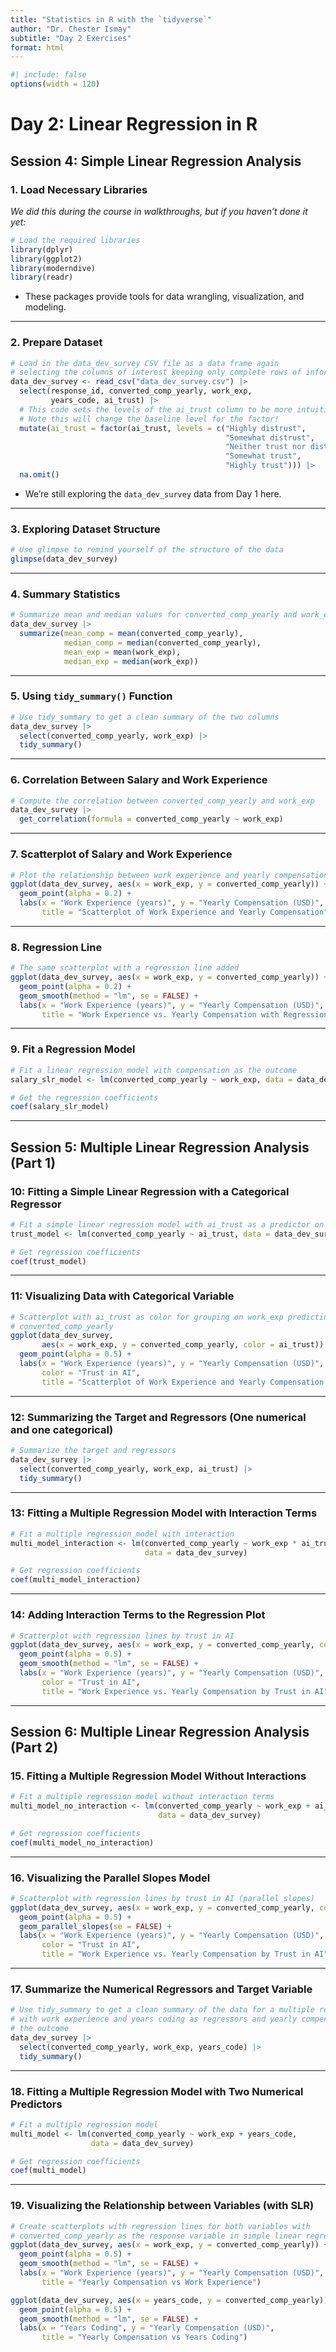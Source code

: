 ```yaml
---
title: "Statistics in R with the `tidyverse`"
author: "Dr. Chester Ismay"
subtitle: "Day 2 Exercises"
format: html
---
```


```r
#| include: false
options(width = 120)
```


# Day 2: Linear Regression in R

## Session 4: Simple Linear Regression Analysis

### 1. Load Necessary Libraries

*We did this during the course in walkthroughs, but if you haven't done it yet:*

```r
# Load the required libraries
library(dplyr)
library(ggplot2)
library(moderndive)
library(readr)
```

- These packages provide tools for data wrangling, visualization, and modeling.  

---

### 2. Prepare Dataset

```r
# Load in the data_dev_survey CSV file as a data frame again
# selecting the columns of interest keeping only complete rows of information
data_dev_survey <- read_csv("data_dev_survey.csv") |> 
  select(response_id, converted_comp_yearly, work_exp, 
         years_code, ai_trust) |> 
  # This code sets the levels of the ai_trust column to be more intuitive
  # Note this will change the baseline level for the factor!
  mutate(ai_trust = factor(ai_trust, levels = c("Highly distrust", 
                                                "Somewhat distrust",
                                                "Neither trust nor distrust",
                                                "Somewhat trust",
                                                "Highly trust"))) |> 
  na.omit()
```

- We're still exploring the `data_dev_survey` data from Day 1 here.

---

### 3. Exploring Dataset Structure

```r
# Use glimpse to remind yourself of the structure of the data
glimpse(data_dev_survey)
```

---

### 4. Summary Statistics

```r
# Summarize mean and median values for converted_comp_yearly and work_exp
data_dev_survey |>
  summarize(mean_comp = mean(converted_comp_yearly),
            median_comp = median(converted_comp_yearly),
            mean_exp = mean(work_exp),
            median_exp = median(work_exp))
```

---

### 5. Using `tidy_summary()` Function

```r
# Use tidy_summary to get a clean summary of the two columns
data_dev_survey |>
  select(converted_comp_yearly, work_exp) |>
  tidy_summary()
```

---

### 6. Correlation Between Salary and Work Experience

```r
# Compute the correlation between converted_comp_yearly and work_exp
data_dev_survey |>
  get_correlation(formula = converted_comp_yearly ~ work_exp)
```

---

### 7. Scatterplot of Salary and Work Experience

```r
# Plot the relationship between work experience and yearly compensation
ggplot(data_dev_survey, aes(x = work_exp, y = converted_comp_yearly)) +
  geom_point(alpha = 0.2) +
  labs(x = "Work Experience (years)", y = "Yearly Compensation (USD)",
       title = "Scatterplot of Work Experience and Yearly Compensation")
```

---

### 8. Regression Line

```r
# The same scatterplot with a regression line added
ggplot(data_dev_survey, aes(x = work_exp, y = converted_comp_yearly)) +
  geom_point(alpha = 0.2) +
  geom_smooth(method = "lm", se = FALSE) +
  labs(x = "Work Experience (years)", y = "Yearly Compensation (USD)",
       title = "Work Experience vs. Yearly Compensation with Regression Line")
```

---

### 9. Fit a Regression Model

```r
# Fit a linear regression model with compensation as the outcome
salary_slr_model <- lm(converted_comp_yearly ~ work_exp, data = data_dev_survey)

# Get the regression coefficients
coef(salary_slr_model)
```

---

## Session 5: Multiple Linear Regression Analysis (Part 1)

### 10: Fitting a Simple Linear Regression with a Categorical Regressor

```r
# Fit a simple linear regression model with ai_trust as a predictor on salary
trust_model <- lm(converted_comp_yearly ~ ai_trust, data = data_dev_survey)

# Get regression coefficients
coef(trust_model)
```

---

### 11: Visualizing Data with Categorical Variable

```r
# Scatterplot with ai_trust as color for grouping on work_exp predicting
# converted_comp_yearly
ggplot(data_dev_survey, 
       aes(x = work_exp, y = converted_comp_yearly, color = ai_trust)) +
  geom_point(alpha = 0.5) +
  labs(x = "Work Experience (years)", y = "Yearly Compensation (USD)",
       color = "Trust in AI",
       title = "Scatterplot of Work Experience and Yearly Compensation by Trust in AI")
```

---

### 12: Summarizing the Target and Regressors (One numerical and one categorical)

```r
# Summarize the target and regressors
data_dev_survey |>
  select(converted_comp_yearly, work_exp, ai_trust) |>
  tidy_summary()
```

---

### 13: Fitting a Multiple Regression Model with Interaction Terms

```r
# Fit a multiple regression model with interaction
multi_model_interaction <- lm(converted_comp_yearly ~ work_exp * ai_trust, 
                              data = data_dev_survey)

# Get regression coefficients
coef(multi_model_interaction)

```

---

### 14: Adding Interaction Terms to the Regression Plot

```r
# Scatterplot with regression lines by trust in AI
ggplot(data_dev_survey, aes(x = work_exp, y = converted_comp_yearly, color = ai_trust)) +
  geom_point(alpha = 0.5) +
  geom_smooth(method = "lm", se = FALSE) +
  labs(x = "Work Experience (years)", y = "Yearly Compensation (USD)",
       color = "Trust in AI",
       title = "Work Experience vs. Yearly Compensation by Trust in AI")
```

---

## Session 6: Multiple Linear Regression Analysis (Part 2)

### 15. Fitting a Multiple Regression Model Without Interactions

```r
# Fit a multiple regression model without interaction terms
multi_model_no_interaction <- lm(converted_comp_yearly ~ work_exp + ai_trust, 
                                 data = data_dev_survey)

# Get regression coefficients
coef(multi_model_no_interaction)
```

---

### 16. Visualizing the Parallel Slopes Model

```r
# Scatterplot with regression lines by trust in AI (parallel slopes)
ggplot(data_dev_survey, aes(x = work_exp, y = converted_comp_yearly, color = ai_trust)) +
  geom_point(alpha = 0.5) +
  geom_parallel_slopes(se = FALSE) +
  labs(x = "Work Experience (years)", y = "Yearly Compensation (USD)",
       color = "Trust in AI",
       title = "Work Experience vs. Yearly Compensation by Trust in AI")
```

---

### 17. Summarize the Numerical Regressors and Target Variable

```r
# Use tidy_summary to get a clean summary of the data for a multiple regression
# with work experience and years coding as regressors and yearly compensation as
# the outcome
data_dev_survey |>
  select(converted_comp_yearly, work_exp, years_code) |>
  tidy_summary()
```

---

### 18. Fitting a Multiple Regression Model with Two Numerical Predictors

```r
# Fit a multiple regression model
multi_model <- lm(converted_comp_yearly ~ work_exp + years_code, 
                  data = data_dev_survey)

# Get regression coefficients
coef(multi_model)
```

---

### 19. Visualizing the Relationship between Variables (with SLR)

```r
# Create scatterplots with regression lines for both variables with 
# converted_comp_yearly as the response variable in simple linear regression
ggplot(data_dev_survey, aes(x = work_exp, y = converted_comp_yearly)) +
  geom_point(alpha = 0.5) +
  geom_smooth(method = "lm", se = FALSE) +
  labs(x = "Work Experience (years)", y = "Yearly Compensation (USD)",
       title = "Yearly Compensation vs Work Experience")

ggplot(data_dev_survey, aes(x = years_code, y = converted_comp_yearly)) +
  geom_point(alpha = 0.5) +
  geom_smooth(method = "lm", se = FALSE) +
  labs(x = "Years Coding", y = "Yearly Compensation (USD)",
       title = "Yearly Compensation vs Years Coding")
```


